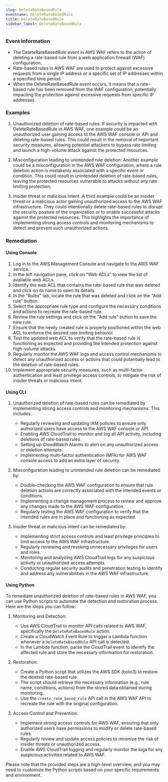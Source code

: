 ```yaml
--- 
slug: DeleteRateBasedRule
eventname: DeleteRateBasedRule
title: DeleteRateBasedRule
sidebar_label: DeleteRateBasedRule
---
```

                       
### Event Information

- The DeleteRateBasedRule event in AWS WAF refers to the action of deleting a rate-based rule from a web application firewall (WAF) configuration.
- Rate-based rules in AWS WAF are used to protect against excessive requests from a single IP address or a specific set of IP addresses within a specified time period.
- When the DeleteRateBasedRule event occurs, it means that a rate-based rule has been removed from the WAF configuration, potentially impacting the protection against excessive requests from specific IP addresses.


### Examples

1. Unauthorized deletion of rate-based rules: If security is impacted with DeleteRateBasedRule in AWS WAF, one example could be an unauthorized user gaining access to the AWS WAF console or API and deleting rate-based rules. This could result in the removal of important security measures, allowing potential attackers to bypass rate limiting and launch a high-volume attack against the protected resources.

2. Misconfiguration leading to unintended rule deletion: Another example could be a misconfiguration in the AWS WAF configuration, where a rule deletion action is mistakenly associated with a specific event or condition. This could result in unintended deletion of rate-based rules, leaving the protected resources vulnerable to attacks without any rate limiting protection.

3. Insider threat or malicious intent: A third example could be an insider threat or a malicious actor gaining unauthorized access to the AWS WAF infrastructure. They could intentionally delete rate-based rules to disrupt the security posture of the organization or to enable successful attacks against the protected resources. This highlights the importance of implementing strong access controls and monitoring mechanisms to detect and prevent such unauthorized actions.

### Remediation

#### Using Console

1. Log in to the AWS Management Console and navigate to the AWS WAF service.
2. In the left navigation pane, click on "Web ACLs" to view the list of available web ACLs.
3. Identify the web ACL that contains the rate-based rule that was deleted and click on its name to open its details.
4. In the "Rules" tab, locate the rule that was deleted and click on the "Add rule" button.
5. Select the appropriate rule type and configure the necessary conditions and actions to recreate the rate-based rule.
6. Review the rule settings and click on the "Add rule" button to save the new rule.
7. Ensure that the newly created rule is properly positioned within the web ACL to enforce the desired rate limiting behavior.
8. Test the updated web ACL to verify that the rate-based rule is functioning as expected and providing the intended protection against high-volume attacks.
9. Regularly monitor the AWS WAF logs and access control mechanisms to detect any unauthorized access or actions that could potentially lead to the deletion of rate-based rules.
10. Implement appropriate security measures, such as multi-factor authentication and least privilege access controls, to mitigate the risk of insider threats or malicious intent.

#### Using CLI

1. Unauthorized deletion of rate-based rules can be remediated by implementing strong access controls and monitoring mechanisms. This includes:
   - Regularly reviewing and updating IAM policies to ensure only authorized users have access to the AWS WAF console or API.
   - Enabling AWS CloudTrail to monitor and log all API activity, including deletions of rate-based rules.
   - Setting up CloudWatch Alarms to alert on any unauthorized access or deletion attempts.
   - Implementing multi-factor authentication (MFA) for AWS WAF console access to add an extra layer of security.

2. Misconfiguration leading to unintended rule deletion can be remediated by:
   - Double-checking the AWS WAF configuration to ensure that rule deletion actions are correctly associated with the intended events or conditions.
   - Implementing a change management process to review and approve any changes made to the AWS WAF configuration.
   - Regularly testing the AWS WAF configuration to verify that the intended rules are in place and functioning as expected.

3. Insider threat or malicious intent can be remediated by:
   - Implementing strict access controls and least privilege principles to limit access to the AWS WAF infrastructure.
   - Regularly reviewing and revoking unnecessary privileges for users and roles.
   - Monitoring and analyzing AWS CloudTrail logs for any suspicious activity or unauthorized access attempts.
   - Conducting regular security audits and penetration testing to identify and address any vulnerabilities in the AWS WAF infrastructure.

#### Using Python

To remediate unauthorized deletion of rate-based rules in AWS WAF, you can use Python scripts to automate the detection and restoration process. Here are the steps you can follow:

1. Monitoring and Detection:
   - Use AWS CloudTrail to monitor API calls related to AWS WAF, specifically the `DeleteRateBasedRule` action.
   - Create a CloudWatch Event Rule to trigger a Lambda function whenever a `DeleteRateBasedRule` API call is detected.
   - In the Lambda function, parse the CloudTrail event to identify the affected rule and store the necessary information for restoration.

2. Restoration:
   - Create a Python script that utilizes the AWS SDK (boto3) to restore the deleted rate-based rule.
   - The script should retrieve the necessary information (e.g., rule name, conditions, actions) from the stored data obtained during monitoring.
   - Use the `create_rate_based_rule` API call in the AWS WAF API to recreate the rule with the original configuration.

3. Access Control and Prevention:
   - Implement strong access controls for AWS WAF, ensuring that only authorized users have permissions to modify or delete rate-based rules.
   - Regularly review and update access policies to minimize the risk of insider threats or unauthorized access.
   - Enable AWS CloudTrail logging and regularly monitor the logs for any suspicious activities related to AWS WAF.

Please note that the provided steps are a high-level overview, and you may need to customize the Python scripts based on your specific requirements and environment.


 